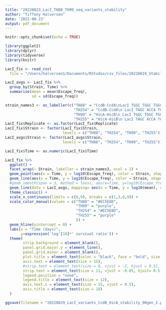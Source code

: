 ```yaml
---
title: "20220823_LacI_TH88_TH99_seq_variants_stability"
author: "Tiffany Halvorsen"
date: '2022-08-23'
output: pdf_document
---
```


```r
knitr::opts_chunk$set(echo = TRUE)
```

```r
library(ggplot2)
library(dplyr)
library(tidyverse)
library(knitr)
```

```r
LacI_fix <- read_csv(
  file = "/Users/halvorsen1/Documents/RStudio/csv_files/20220819_Stability_CcdB_HicA_LacI_fixed.csv")

LacI_avgs <- LacI_fix %>%
  group_by(Strain, Time) %>%
  summarise(mean = mean(Escape_freq),
            sd = sd(Escape_freq))
```

```r
strain_names3 <- as_labeller(c("TH88" = "CcdB-CcdA\nLacI TGGC TGGC TGGC",
                               "TH254" = "CcdB-CcdA\n LacI TAGC ACCA TGGC",
                               "TH99" = "HicA-HicB\n LacI TGGC TGGC TGGC",
                               "TH255" = "HicA-HicB\n LacI TAGC ACCA TGGC"))
LacI_fix$Replicate <- as.factor(LacI_fix$Replicate)
LacI_fix$Strain <- factor(LacI_fix$Strain,
                          levels = c("TH88", "TH254", "TH99", "TH255"))
LacI_avgs$Strain <- factor(LacI_avgs$Strain,
                          levels = c("TH88", "TH254", "TH99", "TH255"))

LacI_fix$Time <- as.numeric(LacI_fix$Time)

LacI_fix %>%
  ggplot() +
  facet_wrap(~ Strain, labeller = strain_names3, ncol = 2) +
  geom_point(aes(x = Time, y = log10(Escape_freq), color = Strain, shape = Replicate), size = 2) +
  geom_line(aes(x = Time, y = log10(Escape_freq), color = Strain, shape = Replicate), size = 1) +
  #geom_smooth(span = 3, method = loess, aes(x=Time, y=log10(Escape_freq), color=Strain)) +
  geom_line(data = LacI_avgs, mapping= aes(x = Time, y = log10(mean), color = Strain), size = 3, alpha = 0.5) +
  theme_classic() +
  scale_x_continuous(limits = c(0,9), breaks = c(1,3,6,9)) +
  scale_color_manual(values = c("TH88" = "#EC5E8D",
                                "TH99" = "purple",
                                "TH254" = "#EC5E8D",
                                "TH255" = "purple"
                                )) +  
  geom_hline(yintercept = 0) +
  labs(x = "Time (days)",
       y=expression('log'[10]*' survival ratio')) +
  theme(
        strip.background = element_blank(),
        panel.grid.major.y = element_line(),
        panel.grid.minor = element_blank(),
        plot.title = element_text(color = "black", face = "bold", size = 14),
        axis.text = element_text(size = 15), 
        #strip.text = element_text(size = 8, vjust = -2, hjust = 0.5),
        strip.text = element_text(size = 11, vjust = -0.05, hjust= 0.5),
        legend.position = "none",
        legend.title = element_text(size = 12),
        axis.text.x = element_text(size = 15, vjust = 0.5),
        axis.title = element_text(size = 18)
  )

```
```r
ggsave(filename = "20220829_LacI_variants_CcdB_HicA_stability_90gen_2.png", path = "/Users/halvorsen1/Documents/R_graphs/Escape_mutants", width = 6.5, height = 6, units = "in", device='png', dpi=300)
```
